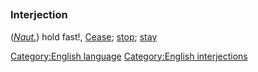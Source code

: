 [[Category:English language]]
[[Category:English interjections]]
=={{en}}==
===Interjection===
(''[[nautical|Naut.]]'') hold fast!, [[Cease]]; [[stop]]; [[stay]]
